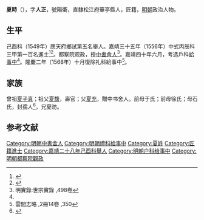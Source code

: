 {{Otheruses|夏時|other=同名或類似名的其它條目描述}}
{{明清人物信息框
| 姓名 = 夏時
| 原名 =
| 圖片名稱= 
| 圖片大小 =
| 圖片說明 = 
| 最高職務 =礼科给事中
| 國家 = 大明 
| 爵位 =
| 籍貫 = 直隸松江府華亭縣
| 族裔 = 
| 字號 = 
| 諡號 =
| 出生日期 = 己卯年六月初五日
| 出生地點 = <!---直隸松江府華亭縣--->
| 逝世日期 = 卒年不詳 
| 逝世地點 =
| 墓葬 =
| 配偶 = 娶张氏，贈孺人；继娶施氏，封孺人
| 親屬 = （子）文徵
| 出身 =
* 嘉靖二十八年己酉科舉人
* 嘉靖三十五年丙辰科同進士出身
| 經歷 =
| 著作 =  
}}
'''夏時'''（{{bd|1519年||？|catIdx=}}），字'''人正'''，號陽衢，直隸松江府華亭縣人，匠籍，[[明朝|明朝]]政治人物。

== 生平 ==
己酉科（1549年）應天府鄉試第五名舉人。嘉靖三十五年（1556年）中式丙辰科<!---會試第二百七十九名--->三甲第一百名進士<ref>{{Cite book|title=《皇明贡举考》卷五|author=[[张朝瑞|张朝瑞]]|publisher=《续修四库全书》史部第828册|year=|isbn=|location=|pages=}}</ref><ref>{{Cite book|title=贡举志五种 上|author=鲁小俊，江俊伟著|publisher=武汉大学出版社|year=2009|isbn=978-7-307-07043-1|location=武汉|pages=}}</ref>。都察院观政，授[[中書舍人|中書舍人]]<ref name="明實錄:世宗實錄 ,498卷">明實錄:世宗實錄 ,498卷</ref>。嘉靖四十年六月，考选戶科[[給事中|給事中]]<ref name="明實錄:世宗實錄 ,498卷"/>。隆慶二年（1568年）十月復除礼科給事中<ref>雲間志略 ,2冊14卷 ,350</ref>。

== 家族 ==
曾祖[[夏子真|夏子真]]；祖父[[夏馥|夏馥]]，壽官；父[[夏充|夏充]]，贈中书舍人。前母于氏；前母徐氏；母石氏，封孺人<ref>{{Cite book|title=天一阁藏明代科举录选刊 登科录 点校本|author=龚延明主编|publisher=宁波出版社|year=2016|isbn=978-7-5526-2320-8|location=宁波|pages=|quote=《天一閣藏明代科舉錄選刊.登科錄》之《嘉靖三十五年丙辰科登科錄》}}</ref>。兄夏昉。

==参考文献==
{{reflist}}

{{嘉靖三十五年丙辰科殿試金榜}}

{{DEFAULTSORT:Xia夏}}
[[Category:明朝中書舍人|Category:明朝中書舍人]]
[[Category:明朝禮科給事中|Category:明朝禮科給事中]]
[[Category:夏姓|Category:夏姓]]
[[Category:匠籍進士|Category:匠籍進士]]
[[Category:嘉靖二十八年己酉科舉人|Category:嘉靖二十八年己酉科舉人]]
[[Category:明朝户科给事中|Category:明朝户科给事中]]
[[Category:明朝都察院觀政|Category:明朝都察院觀政]]


{{明朝人物小作品}}
